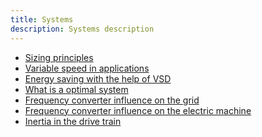 ```yaml
---
title: Systems
description: Systems description
---
```

- [Sizing principles](/docs/textbook/systems/sizing-principals)
- [Variable speed in applications](/docs/textbook/systems/variable-speed)
- [Energy saving with the help of VSD](/docs/textbook/systems/energy-saving)
- [What is a optimal system](/docs/textbook/systems/optimal-systems)
- [Frequency converter influence on the grid](/docs/textbook/systems/influence-grid)
- [Frequency converter influence on the electric machine](/docs/textbook/systems/influence-machine)
- [Inertia in the drive train](/docs/textbook/systems/inertia)